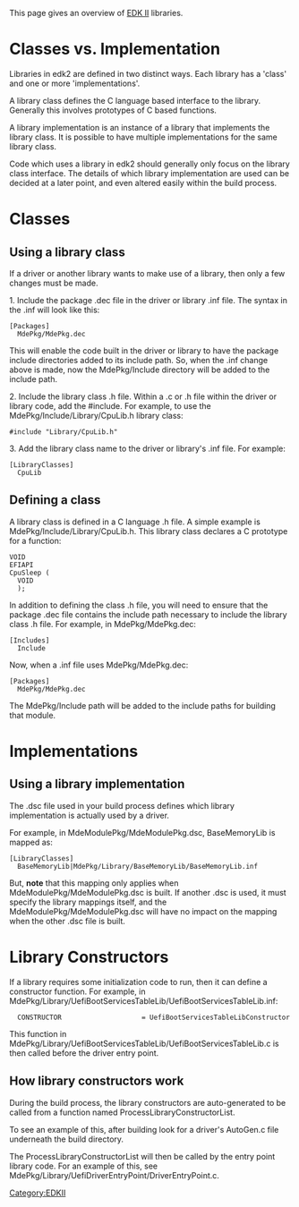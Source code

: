 [[Category:EDKII]]
This page gives an overview of [http://tianocore.github.io/edk2.html EDK II] libraries.

=Classes vs. Implementation=

Libraries in edk2 are defined in two distinct ways.  Each library has a 'class' and one or more 'implementations'.

A library class defines the C language based interface to the library.  Generally this involves prototypes of C based functions.

A library implementation is an instance of a library that implements the library class.  It is possible to have multiple implementations for the same library class.

Code which uses a library in edk2 should generally only focus on the library class interface.  The details of which library implementation are used can be decided at a later point, and even altered easily within the build process.

=Classes=

==Using a library class==

If a driver or another library wants to make use of a library, then only a few changes must be made.

1. Include the package .dec file in the driver or library .inf file.  The syntax in the .inf will look like this:
<Pre>
[Packages]
  MdePkg/MdePkg.dec
</Pre>

This will enable the code built in the driver or library to have the package include directories added to its include path.  So, when the .inf change above is made, now the MdePkg/Include directory will be added to the include path.

2. Include the library class .h file.  Within a .c or .h file within the driver or library code, add the #include.  For example, to use the MdePkg/Include/Library/CpuLib.h library class:
<Pre>
#include "Library/CpuLib.h"
</Pre>

3. Add the library class name to the driver or library's .inf file.  For example:
<Pre>
[LibraryClasses]
  CpuLib
</Pre>

==Defining a class==

A library class is defined in a C language .h file.  A simple example is MdePkg/Include/Library/CpuLib.h.  This library class declares a C prototype for a function:
<Pre>
VOID
EFIAPI
CpuSleep (
  VOID
  );
</Pre>

In addition to defining the class .h file, you will need to ensure that the package .dec file contains the include path necessary to include the library class .h file.  For example, in MdePkg/MdePkg.dec:
<Pre>
[Includes]
  Include
</Pre>

Now, when a .inf file uses MdePkg/MdePkg.dec:
<Pre>
[Packages]
  MdePkg/MdePkg.dec
</Pre>

The MdePkg/Include path will be added to the include paths for building that module.

=Implementations=

==Using a library implementation==

The .dsc file used in your build process defines which library implementation is actually used by a driver.

For example, in MdeModulePkg/MdeModulePkg.dsc, BaseMemoryLib is mapped as:
<Pre>
[LibraryClasses]
  BaseMemoryLib|MdePkg/Library/BaseMemoryLib/BaseMemoryLib.inf
</Pre>

But, '''note''' that this mapping only applies when MdeModulePkg/MdeModulePkg.dsc is built.  If another .dsc is used, it must specify the library mappings itself, and the MdeModulePkg/MdeModulePkg.dsc will have no impact on the mapping when the other .dsc file is built.

=Library Constructors=

If a library requires some initialization code to run, then it can define a constructor function.  For example, in MdePkg/Library/UefiBootServicesTableLib/UefiBootServicesTableLib.inf:
<Pre>
  CONSTRUCTOR                    = UefiBootServicesTableLibConstructor
</Pre>

This function in MdePkg/Library/UefiBootServicesTableLib/UefiBootServicesTableLib.c is then called before the driver entry point.

==How library constructors work==

During the build process, the library constructors are auto-generated to be called from a function named ProcessLibraryConstructorList.

To see an example of this, after building look for a driver's AutoGen.c file underneath the build directory.

The ProcessLibraryConstructorList will then be called by the entry point library code.  For an example of this, see MdePkg/Library/UefiDriverEntryPoint/DriverEntryPoint.c.